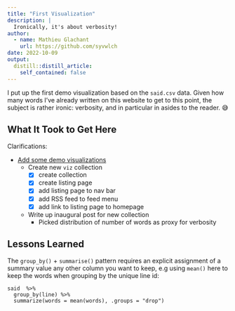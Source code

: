```yaml
---
title: "First Visualization"
description: |
  Ironically, it's about verbosity!
author:
  - name: Mathieu Glachant
    url: https://github.com/syvwlch
date: 2022-10-09
output:
  distill::distill_article:
    self_contained: false
---
```


I put up the first demo visualization based on the `said.csv` data. Given how many words I've already written on this website to get to this point, the subject is rather ironic: verbosity, and in particular in asides to the reader. 😅

## What It Took to Get Here

Clarifications:

- [Add some demo visualizations](https://github.com/syvwlch/Data-Ignota/issues/19)
	- Create new `viz` collection
		- [x] create collection
		- [x] create listing page
		- [x] add listing page to nav bar
		- [x] add RSS feed to feed menu
		- [x] add link to listing page to homepage
	- Write up inaugural post for new collection
		- Picked distribution of number of words as proxy for verbosity

## Lessons Learned

The `group_by()` + `summarise()` pattern requires an explicit assignment of a summary value any other column you want to keep, e.g using `mean()` here to keep the words when grouping by the unique line id:

```
said  %>%
  group_by(line) %>%
  summarize(words = mean(words), .groups = "drop")
```
